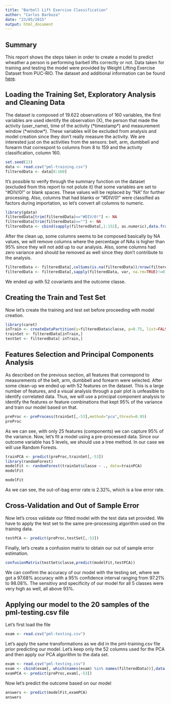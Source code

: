 ```yaml
---
title: "Barbell Lift Exercise Classification"
author: "Carlos Barboza"
date: "23/05/2015"
output: html_document
---
```


## Summary

This report shows the steps taken in order to create a model to predict wheather a person is performing barbell lifts correctly or not. Data taken for training and testing the model were provided by Weight Lifting Exercise Dataset from PUC-RIO. The dataset and additional information can be found [here](http://groupware.les.inf.puc-rio.br/har).

## Loading the Training Set, Exploratory Analysis and Cleaning Data

The dataset is composed of 19.622 observations of 160 variables, the first variables are used identify the observation (X), the person that made the activity (user_name), time of the activity (\*timestamp\*) and measurement window (\*window\*). These variables will be excluded from analysis and model creation since they don't really measure the activity. We are interested just on the activities from the sensors: belt, arm, dumbbell and forearm that correspont to columns from 8 to 159 and the activity classification, column 160.  

```r
set.seed(13)
data <- read.csv("pml-training.csv")
filteredData <- data[8:160]
```

It's possible to verify through the summary function on the dataset (excluded from this report to not polute it) that some variables are set to "#DIV/0!" or blank spaces. These values will be replaced by "NA" for further processing. Also, columns that had blanks or "#DIV/0!" were classified as factors during importation, so let's convert all columns to numeric.

```r
library(gdata)
filteredData[trim(filteredData)=="#DIV/0!"] <- NA
filteredData[trim(filteredData)==""] <- NA
filteredData <- cbind(sapply(filteredData[,1:152], as.numeric),data.frame("classe"=filteredData[,153]))
```

After the clean up, some columns seems to be composed basically by NA values, we will remove columns where the percentage of NAs is higher than 95% since they will not add up to our analysis. Also, some columns had zero variance and should be removed as well since they don't contribute to the analysis.

```r
filteredData <- filteredData[,colSums(is.na(filteredData))/nrow(filteredData)<0.95]
filteredData <- filteredData[,sapply(filteredData, var, na.rm=TRUE)!=0]
```

We ended up with 52 covariants and the outcome classe.


## Creating the Train and Test Set

Now let's create the training and test set before proceeding with model creation.

```r
library(caret)
inTrain <- createDataPartition(y=filteredData$classe, p=0.75, list=FALSE)
trainSet <- filteredData[inTrain,]
testSet <- filteredData[-inTrain,]
```


## Features Selection and Principal Components Analysis

As described on the previous section, all features that correspond to measurements of the belt, arm, dumbbell and forearm were selected. After some clean-up we ended up with 52 features on the dataset. This is a large number of features, and a visual analysis through a pair plot is unfeasible to identify correlated data. Thus, we will use a principal component analysis to identify the features or feature combinations that kept 95% of the variance and train our model based on that.

```r
preProc <- preProcess(trainSet[,-53],method="pca",thresh=0.95)
preProc
```

As we can see, with only 25 features (components) we can capture 95% of the variance. Now, let's fit a model using a pre-processed data. Since our outcome variable has 5 levels, we should use a tree method. In our case we will use Random Forests.

```r
trainPCA <- predict(preProc,trainSet[,-53])
library(randomForest)
modelFit <- randomForest(trainSet$classe ~ ., data=trainPCA)
modelFit
```

```r
modelFit
```

As we can see, the out-of-bag error rate is 2.32%, which is a low error rate.

## Cross-Validation and Out of Sample Error

Now let's cross validate our fitted model with the test data set provided. We have to apply the test set to the same pre-processing algorithm used on the training data.

```r
testPCA <- predict(preProc,testSet[,-53])
```


Finally, let's create a confusion matrix to obtain our out of sample error estimation.

```r
confusionMatrix(testSet$classe,predict(modelFit,testPCA))
```

We can confirm the accuracy of our model with the testing set, where we got a 97.68% accuracy with a 95% confidence interval ranging from 97.21% to 98.08%. The sensitivy and specificity of our model for all 5 classes were very high as well, all above 93%.

## Applying our model to the 20 samples of the pml-testing.csv file

Let's first load the file

```r
exam <- read.csv("pml-testing.csv")
```

Let's apply the same transformations as we did in the pml-training.csv file prior predicting our model. Let's keep only the 52 columns used for the PCA and then apply our PCA algorithm to the data set.

```r
exam <- read.csv("pml-testing.csv")
exam <- cbind(exam[, which(names(exam) %in% names(filteredData))],data.frame("problem_id"=exam$problem_id))
examPCA <- predict(preProc,exam[,-53])
```

Now let's predict the outcome based on our model

```r
answers <- predict(modelFit,examPCA)
answers
```


